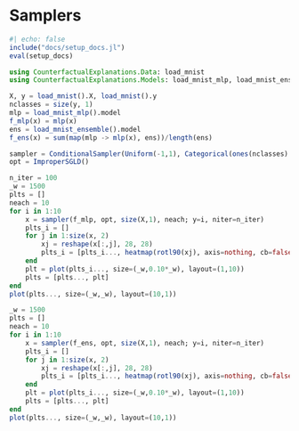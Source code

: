 # Samplers

```julia
#| echo: false
include("docs/setup_docs.jl")
eval(setup_docs)
```


```julia
using CounterfactualExplanations.Data: load_mnist
using CounterfactualExplanations.Models: load_mnist_mlp, load_mnist_ensemble
```


```julia
X, y = load_mnist().X, load_mnist().y
nclasses = size(y, 1)
mlp = load_mnist_mlp().model
f_mlp(x) = mlp(x)
ens = load_mnist_ensemble().model
f_ens(x) = sum(map(mlp -> mlp(x), ens))/length(ens)
```


```julia
sampler = ConditionalSampler(Uniform(-1,1), Categorical(ones(nclasses) ./ nclasses))
opt = ImproperSGLD()
```


```julia
n_iter = 100
_w = 1500
plts = []
neach = 10
for i in 1:10
    x = sampler(f_mlp, opt, size(X,1), neach; y=i, niter=n_iter)
    plts_i = []
    for j in 1:size(x, 2)
        xj = reshape(x[:,j], 28, 28)
        plts_i = [plts_i..., heatmap(rotl90(xj), axis=nothing, cb=false)]
    end
    plt = plot(plts_i..., size=(_w,0.10*_w), layout=(1,10))
    plts = [plts..., plt]
end
plot(plts..., size=(_w,_w), layout=(10,1))
```

```julia
_w = 1500
plts = []
neach = 10
for i in 1:10
    x = sampler(f_ens, opt, size(X,1), neach; y=i, niter=n_iter)
    plts_i = []
    for j in 1:size(x, 2)
        xj = reshape(x[:,j], 28, 28)
        plts_i = [plts_i..., heatmap(rotl90(xj), axis=nothing, cb=false)]
    end
    plt = plot(plts_i..., size=(_w,0.10*_w), layout=(1,10))
    plts = [plts..., plt]
end
plot(plts..., size=(_w,_w), layout=(10,1))
```